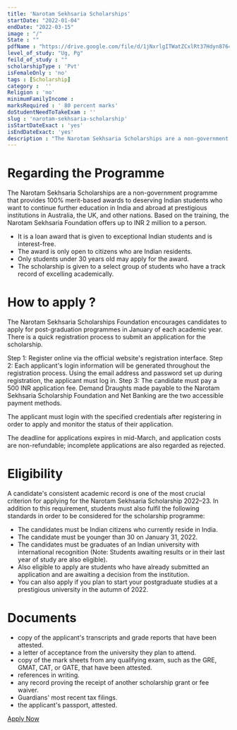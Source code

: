 ```yaml
---
title: 'Narotam Sekhsaria Scholarships'
startDate: "2022-01-04"
endDate: "2022-03-15"
image : "/"
State : ""
pdfName : "https://drive.google.com/file/d/1jNxrlgITWatZCxlRt37Hdyn8764zuXyl/preview"
level_of_study: "Ug, Pg"
feild_of_study : ""
scholarshipType : 'Pvt'
isFemaleOnly : 'no'
tags : [Scholarship]
category :  ''
Religion : 'no'
minimumFamilyIncome :
marksRequired : ' 80 percent marks'
doStudentNeedToTakeExam : ''
slug : 'narotam-sekhsaria-scholarship'
isStartDateExact : 'yes'
isEndDateExact: 'yes'
description : "The Narotam Sekhsaria Scholarships are a non-government programme that provides 100% merit-based awards to deserving Indian students who want to continue further education in India and abroad at prestigious institutions in Australia, the UK, and other nations. "
---
```







# Regarding the Programme
The Narotam Sekhsaria Scholarships are a non-government programme that provides 100% merit-based awards to deserving Indian students who want to continue further education in India and abroad at prestigious institutions in Australia, the UK, and other nations. 
Based on the training, the Narotam Sekhsaria Foundation offers up to INR 2 million to a person.

 - It is a loan award that is given to exceptional Indian students and is interest-free.
 - The award is only open to citizens who are Indian residents.
 - Only students under 30 years old may apply for the award.
 - The scholarship is given to a select group of students who have a track record of excelling academically.


# How to apply ?
The Narotam Sekhsaria Scholarships Foundation encourages candidates to apply for post-graduation programmes in January of each academic year. There is a quick registration process to submit an application for the scholarship.

Step 1: Register online via the official website's registration interface.
Step 2: Each applicant's login information will be generated throughout the registration process. Using the email address and password set up during registration, the applicant must log in.
Step 3: The candidate must pay a 500 INR application fee. Demand Draughts made payable to the Narotam Sekhsaria Scholarship Foundation and Net Banking are the two accessible payment methods.

The applicant must login with the specified credentials after registering in order to apply and monitor the status of their application.

The deadline for applications expires in mid-March, and application costs are non-refundable; incomplete applications are also regarded as rejected.





# Eligibility
A candidate's consistent academic record is one of the most crucial criterion for applying for the Narotam Sekhsaria Scholarship 2022–23.
In addition to this requirement, students must also fulfil the following standards in order to be considered for the scholarship programme:
 - The candidates must be Indian citizens who currently reside in India.
 - The candidate must be younger than 30 on January 31, 2022.
 - The candidates must be graduates of an Indian university with international recognition (Note: Students awaiting results or in their last year of study are also eligible).
 - Also eligible to apply are students who have already submitted an application and are awaiting a decision from the institution.
 - You can also apply if you plan to start your postgraduate studies at a prestigious university in the autumn of 2022. 



# Documents
 - copy of the applicant's transcripts and grade reports that have been attested.
 - a letter of acceptance from the university they plan to attend.
 - copy of the mark sheets from any qualifying exam, such as the GRE, GMAT, CAT, or GATE, that have been attested.
 - references in writing.
 - any record proving the receipt of another scholarship grant or fee waiver.
 - Guardians' most recent tax filings.
 - the applicant's passport, attested.


[Apply Now](https://nsfoundation.co.in/education/scholarships/)